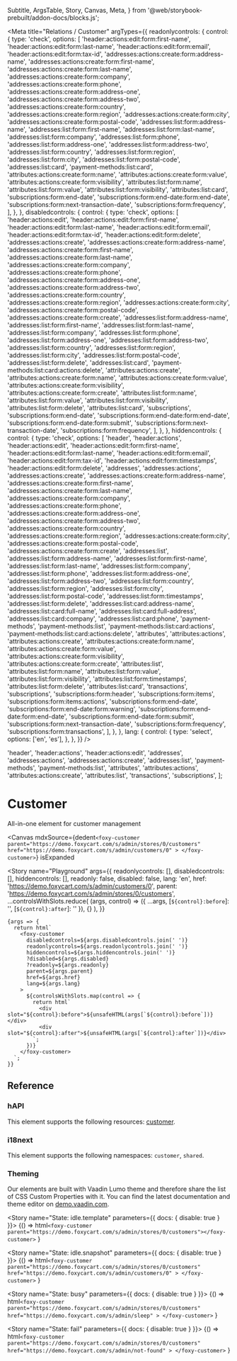 
  Subtitle,
  ArgsTable,
  Story,
  Canvas,
  Meta,
} from '@web/storybook-prebuilt/addon-docs/blocks.js';


<Meta
  title="Relations / Customer"
  argTypes={{
    readonlycontrols: {
      control: {
        type: 'check',
        options: [
          'header:actions:edit:form:first-name',
          'header:actions:edit:form:last-name',
          'header:actions:edit:form:email',
          'header:actions:edit:form:tax-id',
          'addresses:actions:create:form:address-name',
          'addresses:actions:create:form:first-name',
          'addresses:actions:create:form:last-name',
          'addresses:actions:create:form:company',
          'addresses:actions:create:form:phone',
          'addresses:actions:create:form:address-one',
          'addresses:actions:create:form:address-two',
          'addresses:actions:create:form:country',
          'addresses:actions:create:form:region',
          'addresses:actions:create:form:city',
          'addresses:actions:create:form:postal-code',
          'addresses:list:form:address-name',
          'addresses:list:form:first-name',
          'addresses:list:form:last-name',
          'addresses:list:form:company',
          'addresses:list:form:phone',
          'addresses:list:form:address-one',
          'addresses:list:form:address-two',
          'addresses:list:form:country',
          'addresses:list:form:region',
          'addresses:list:form:city',
          'addresses:list:form:postal-code',
          'addresses:list:card',
          'payment-methods:list:card',
          'attributes:actions:create:form:name',
          'attributes:actions:create:form:value',
          'attributes:actions:create:form:visibility',
          'attributes:list:form:name',
          'attributes:list:form:value',
          'attributes:list:form:visibility',
          'attributes:list:card',
          'subscriptions:form:end-date',
          'subscriptions:form:end-date:form:end-date',
          'subscriptions:form:next-transaction-date',
          'subscriptions:form:frequency',
        ],
      },
    },
    disabledcontrols: {
      control: {
        type: 'check',
        options: [
          'header:actions:edit',
          'header:actions:edit:form:first-name',
          'header:actions:edit:form:last-name',
          'header:actions:edit:form:email',
          'header:actions:edit:form:tax-id',
          'header:actions:edit:form:delete',
          'addresses:actions:create',
          'addresses:actions:create:form:address-name',
          'addresses:actions:create:form:first-name',
          'addresses:actions:create:form:last-name',
          'addresses:actions:create:form:company',
          'addresses:actions:create:form:phone',
          'addresses:actions:create:form:address-one',
          'addresses:actions:create:form:address-two',
          'addresses:actions:create:form:country',
          'addresses:actions:create:form:region',
          'addresses:actions:create:form:city',
          'addresses:actions:create:form:postal-code',
          'addresses:actions:create:form:create',
          'addresses:list:form:address-name',
          'addresses:list:form:first-name',
          'addresses:list:form:last-name',
          'addresses:list:form:company',
          'addresses:list:form:phone',
          'addresses:list:form:address-one',
          'addresses:list:form:address-two',
          'addresses:list:form:country',
          'addresses:list:form:region',
          'addresses:list:form:city',
          'addresses:list:form:postal-code',
          'addresses:list:form:delete',
          'addresses:list:card',
          'payment-methods:list:card:actions:delete',
          'attributes:actions:create',
          'attributes:actions:create:form:name',
          'attributes:actions:create:form:value',
          'attributes:actions:create:form:visibility',
          'attributes:actions:create:form:create',
          'attributes:list:form:name',
          'attributes:list:form:value',
          'attributes:list:form:visibility',
          'attributes:list:form:delete',
          'attributes:list:card',
          'subscriptions',
          'subscriptions:form:end-date',
          'subscriptions:form:end-date:form:end-date',
          'subscriptions:form:end-date:form:submit',
          'subscriptions:form:next-transaction-date',
          'subscriptions:form:frequency',
        ],
      },
    },
    hiddencontrols: {
      control: {
        type: 'check',
        options: [
          'header',
          'header:actions',
          'header:actions:edit',
          'header:actions:edit:form:first-name',
          'header:actions:edit:form:last-name',
          'header:actions:edit:form:email',
          'header:actions:edit:form:tax-id',
          'header:actions:edit:form:timestamps',
          'header:actions:edit:form:delete',
          'addresses',
          'addresses:actions',
          'addresses:actions:create',
          'addresses:actions:create:form:address-name',
          'addresses:actions:create:form:first-name',
          'addresses:actions:create:form:last-name',
          'addresses:actions:create:form:company',
          'addresses:actions:create:form:phone',
          'addresses:actions:create:form:address-one',
          'addresses:actions:create:form:address-two',
          'addresses:actions:create:form:country',
          'addresses:actions:create:form:region',
          'addresses:actions:create:form:city',
          'addresses:actions:create:form:postal-code',
          'addresses:actions:create:form:create',
          'addresses:list',
          'addresses:list:form:address-name',
          'addresses:list:form:first-name',
          'addresses:list:form:last-name',
          'addresses:list:form:company',
          'addresses:list:form:phone',
          'addresses:list:form:address-one',
          'addresses:list:form:address-two',
          'addresses:list:form:country',
          'addresses:list:form:region',
          'addresses:list:form:city',
          'addresses:list:form:postal-code',
          'addresses:list:form:timestamps',
          'addresses:list:form:delete',
          'addresses:list:card:address-name',
          'addresses:list:card:full-name',
          'addresses:list:card:full-address',
          'addresses:list:card:company',
          'addresses:list:card:phone',
          'payment-methods',
          'payment-methods:list',
          'payment-methods:list:card:actions',
          'payment-methods:list:card:actions:delete',
          'attributes',
          'attributes:actions',
          'attributes:actions:create',
          'attributes:actions:create:form:name',
          'attributes:actions:create:form:value',
          'attributes:actions:create:form:visibility',
          'attributes:actions:create:form:create',
          'attributes:list',
          'attributes:list:form:name',
          'attributes:list:form:value',
          'attributes:list:form:visibility',
          'attributes:list:form:timestamps',
          'attributes:list:form:delete',
          'attributes:list:card',
          'transactions',
          'subscriptions',
          'subscriptions:form:header',
          'subscriptions:form:items',
          'subscriptions:form:items:actions',
          'subscriptions:form:end-date',
          'subscriptions:form:end-date:form:warning',
          'subscriptions:form:end-date:form:end-date',
          'subscriptions:form:end-date:form:submit',
          'subscriptions:form:next-transaction-date',
          'subscriptions:form:frequency',
          'subscriptions:form:transactions',
        ],
      },
    },
    lang: {
      control: {
        type: 'select',
        options: ['en', 'es'],
      },
    },
  }}
/>

  'header',
  'header:actions',
  'header:actions:edit',
  'addresses',
  'addresses:actions',
  'addresses:actions:create',
  'addresses:list',
  'payment-methods',
  'payment-methods:list',
  'attributes',
  'attributes:actions',
  'attributes:actions:create',
  'attributes:list',
  'transactions',
  'subscriptions',
];

# Customer

<Subtitle>All-in-one element for customer management</Subtitle>

<Canvas
  mdxSource={dedent`
    <foxy-customer
      parent="https://demo.foxycart.com/s/admin/stores/0/customers"
      href="https://demo.foxycart.com/s/admin/customers/0"
    >
    </foxy-customer>
  `}
  isExpanded
>
  <Story
    name="Playground"
    args={{
      readonlycontrols: [],
      disabledcontrols: [],
      hiddencontrols: [],
      readonly: false,
      disabled: false,
      lang: 'en',
      href: 'https://demo.foxycart.com/s/admin/customers/0',
      parent: 'https://demo.foxycart.com/s/admin/stores/0/customers',
      ...controlsWithSlots.reduce(
        (args, control) => ({ ...args, [`${control}:before`]: '', [`${control}:after`]: '' }),
        {}
      ),
    }}
  >
    {args => {
      return html`
        <foxy-customer
          disabledcontrols=${args.disabledcontrols.join(' ')}
          readonlycontrols=${args.readonlycontrols.join(' ')}
          hiddencontrols=${args.hiddencontrols.join(' ')}
          ?disabled=${args.disabled}
          ?readonly=${args.readonly}
          parent=${args.parent}
          href=${args.href}
          lang=${args.lang}
        >
          ${controlsWithSlots.map(control => {
            return html`
              <div slot="${control}:before">${unsafeHTML(args[`${control}:before`])}</div>
              <div slot="${control}:after">${unsafeHTML(args[`${control}:after`])}</div>
            `;
          })}
        </foxy-customer>
      `;
    }}
  </Story>
</Canvas>

## Reference

<ArgsTable of="foxy-customer" />

### hAPI

This element supports the following resources: [customer](https://api.foxycart.com/rels/customer).

### i18next

This element supports the following namespaces: `customer`, `shared`.

### Theming

Our elements are built with Vaadin Lumo theme and therefore share the list of CSS Custom Properties with it. You can find the latest documentation and theme editor on [demo.vaadin.com](https://demo.vaadin.com/lumo-editor/).

<Story name="State: idle.template" parameters={{ docs: { disable: true } }}>
  {() =>
    html`
      <foxy-customer parent="https://demo.foxycart.com/s/admin/stores/0/customers"></foxy-customer>
    `
  }
</Story>

<Story name="State: idle.snapshot" parameters={{ docs: { disable: true } }}>
  {() =>
    html`
      <foxy-customer
        parent="https://demo.foxycart.com/s/admin/stores/0/customers"
        href="https://demo.foxycart.com/s/admin/customers/0"
      >
      </foxy-customer>
    `
  }
</Story>

<Story name="State: busy" parameters={{ docs: { disable: true } }}>
  {() =>
    html`
      <foxy-customer
        parent="https://demo.foxycart.com/s/admin/stores/0/customers"
        href="https://demo.foxycart.com/s/admin/sleep"
      >
      </foxy-customer>
    `
  }
</Story>

<Story name="State: fail" parameters={{ docs: { disable: true } }}>
  {() =>
    html`
      <foxy-customer
        parent="https://demo.foxycart.com/s/admin/stores/0/customers"
        href="https://demo.foxycart.com/s/admin/not-found"
      >
      </foxy-customer>
    `
  }
</Story>
